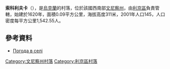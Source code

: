{{coord|49|16|7|N|27|51|40|E|scale:30000|display=title}}

'''索科利夫卡'''（{{lang-uk|Соколівка}}），是[[烏克蘭|烏克蘭]]的村落，位於該國西南部[[文尼察州|文尼察州]]，由[[利京區|利京區]]負責管轄，始建於1620年，面積0.09平方公里，海拔高度311米，2001年人口145，人口密度每平方公里1,542.55人。

==參考資料==
* [http://weather.in.ua/ua/vinnickaja/24397 Погода в селі ] {{Wayback|url=http://weather.in.ua/ua/vinnickaja/24397 |date=20200202063341 }}

[[Category:文尼察州村落|Category:文尼察州村落]]
[[Category:利京區村落|Category:利京區村落]]


{{Vinnytsia-geo-stub}}
